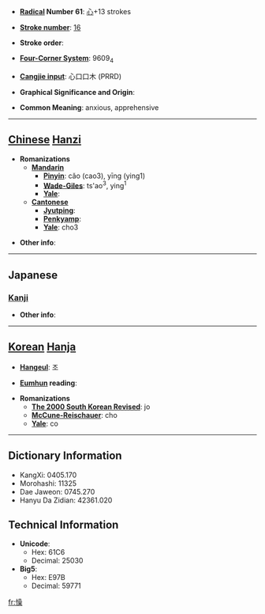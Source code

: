 * '''[[Wiktionary:Chinese radical index| Radical]] Number 61''': [[Wiktionary:Chinese radical index 心|心]]+13 strokes

* '''[[Wiktionary:Chinese total strokes index|Stroke number]]''': [[Wiktionary:Chinese total strokes index 16|16]]

* '''Stroke order''': 

* '''[[Wiktionary:Chinese four corner index|Four-Corner System]]''': 9609<sub>4</sub>

* '''[[Wiktionary:Chinese Cangjie index|Cangjie input]]''': 心口口木 (PRRD)

* '''Graphical Significance and Origin''': 

* '''Common Meaning''': anxious, apprehensive

----

== [[Chinese]] [[Hanzi]] ==

* '''Romanizations'''
** '''[[Mandarin]]'''
*** '''[[Pinyin]]''': cǎo (cao3), yīng (ying1)
*** '''[[Wade-Giles]]''': ts'ao<sup>3</sup>, ying<sup>1</sup>
*** '''[[Yale]]''': 
** '''[[Cantonese]]'''
*** '''[[Jyutping]]''':
*** '''[[Penkyamp]]''': 
*** '''[[Yale]]''': cho3

* '''Other info''': 

----

==Japanese==
===[[Kanji]]===
{{kanji|on readings=[[そう]] (sō)
|kun readings=[[うれえる]] (ureeru), [[むさぼる]] (musaboru)
}}

* '''Other info''':  

----

== [[Korean]] [[Hanja]] ==

* '''[[Hangeul]]''': 조

* '''[[Eumhun]] reading''': 

* '''Romanizations'''
** '''[[The 2000 South Korean Revised Romanization|The 2000 South Korean Revised]]''': jo
** '''[[McCune-Reischauer]]''': cho
** '''[[Yale]]''': co

----

== Dictionary Information ==

* KangXi: 0405.170
* Morohashi: 11325
* Dae Jaweon: 0745.270
* Hanyu Da Zidian: 42361.020

== Technical Information ==

* '''Unicode''':
** Hex: 61C6
** Decimal: 25030
* '''Big5''':
** Hex: E97B
** Decimal: 59771

[[fr:懆]]